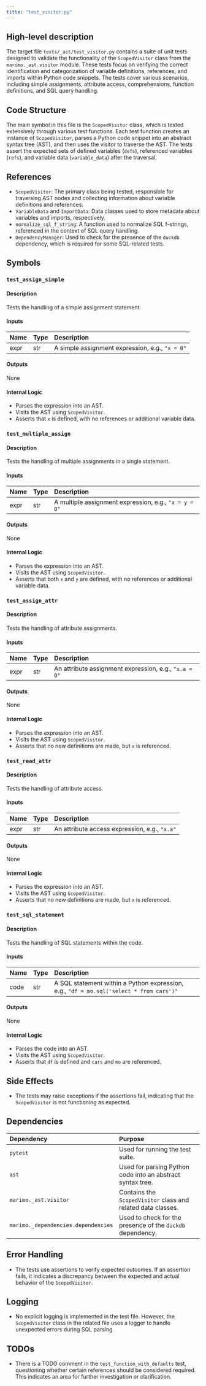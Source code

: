 ```yaml
---
title: "test_visitor.py"
---
```


## High-level description

The target file `tests/_ast/test_visitor.py` contains a suite of unit tests designed to validate the functionality of the `ScopedVisitor` class from the `marimo._ast.visitor` module. These tests focus on verifying the correct identification and categorization of variable definitions, references, and imports within Python code snippets. The tests cover various scenarios, including simple assignments, attribute access, comprehensions, function definitions, and SQL query handling.

## Code Structure

The main symbol in this file is the `ScopedVisitor` class, which is tested extensively through various test functions. Each test function creates an instance of `ScopedVisitor`, parses a Python code snippet into an abstract syntax tree (AST), and then uses the visitor to traverse the AST. The tests assert the expected sets of defined variables (`defs`), referenced variables (`refs`), and variable data (`variable_data`) after the traversal.

## References

- `ScopedVisitor`: The primary class being tested, responsible for traversing AST nodes and collecting information about variable definitions and references.
- `VariableData` and `ImportData`: Data classes used to store metadata about variables and imports, respectively.
- `normalize_sql_f_string`: A function used to normalize SQL f-strings, referenced in the context of SQL query handling.
- `DependencyManager`: Used to check for the presence of the `duckdb` dependency, which is required for some SQL-related tests.

## Symbols

### `test_assign_simple`
#### Description
Tests the handling of a simple assignment statement.

#### Inputs
| Name | Type | Description |
|:-----|:-----|:------------|
| expr | str | A simple assignment expression, e.g., `"x = 0"` |

#### Outputs
None

#### Internal Logic
- Parses the expression into an AST.
- Visits the AST using `ScopedVisitor`.
- Asserts that `x` is defined, with no references or additional variable data.

### `test_multiple_assign`
#### Description
Tests the handling of multiple assignments in a single statement.

#### Inputs
| Name | Type | Description |
|:-----|:-----|:------------|
| expr | str | A multiple assignment expression, e.g., `"x = y = 0"` |

#### Outputs
None

#### Internal Logic
- Parses the expression into an AST.
- Visits the AST using `ScopedVisitor`.
- Asserts that both `x` and `y` are defined, with no references or additional variable data.

### `test_assign_attr`
#### Description
Tests the handling of attribute assignments.

#### Inputs
| Name | Type | Description |
|:-----|:-----|:------------|
| expr | str | An attribute assignment expression, e.g., `"x.a = 0"` |

#### Outputs
None

#### Internal Logic
- Parses the expression into an AST.
- Visits the AST using `ScopedVisitor`.
- Asserts that no new definitions are made, but `x` is referenced.

### `test_read_attr`
#### Description
Tests the handling of attribute access.

#### Inputs
| Name | Type | Description |
|:-----|:-----|:------------|
| expr | str | An attribute access expression, e.g., `"x.a"` |

#### Outputs
None

#### Internal Logic
- Parses the expression into an AST.
- Visits the AST using `ScopedVisitor`.
- Asserts that no new definitions are made, but `x` is referenced.

### `test_sql_statement`
#### Description
Tests the handling of SQL statements within the code.

#### Inputs
| Name | Type | Description |
|:-----|:-----|:------------|
| code | str | A SQL statement within a Python expression, e.g., `"df = mo.sql('select * from cars')"` |

#### Outputs
None

#### Internal Logic
- Parses the code into an AST.
- Visits the AST using `ScopedVisitor`.
- Asserts that `df` is defined and `cars` and `mo` are referenced.

## Side Effects

- The tests may raise exceptions if the assertions fail, indicating that the `ScopedVisitor` is not functioning as expected.

## Dependencies

| Dependency | Purpose |
|:-----------|:--------|
| `pytest` | Used for running the test suite. |
| `ast` | Used for parsing Python code into an abstract syntax tree. |
| `marimo._ast.visitor` | Contains the `ScopedVisitor` class and related data classes. |
| `marimo._dependencies.dependencies` | Used to check for the presence of the `duckdb` dependency. |

## Error Handling

- The tests use assertions to verify expected outcomes. If an assertion fails, it indicates a discrepancy between the expected and actual behavior of the `ScopedVisitor`.

## Logging

- No explicit logging is implemented in the test file. However, the `ScopedVisitor` class in the related file uses a logger to handle unexpected errors during SQL parsing.

## TODOs

- There is a TODO comment in the `test_function_with_defaults` test, questioning whether certain references should be considered required. This indicates an area for further investigation or clarification.